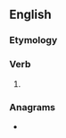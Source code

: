 ==English==

===Etymology===
{{suffix|cry|est|lang=en}}

===Verb===
{{head|en|verb form}}

# {{en-archaic second-person singular of|cry}}

===Anagrams===
* {{anagrams|en|Trices|citers|recits|steric|trices}}